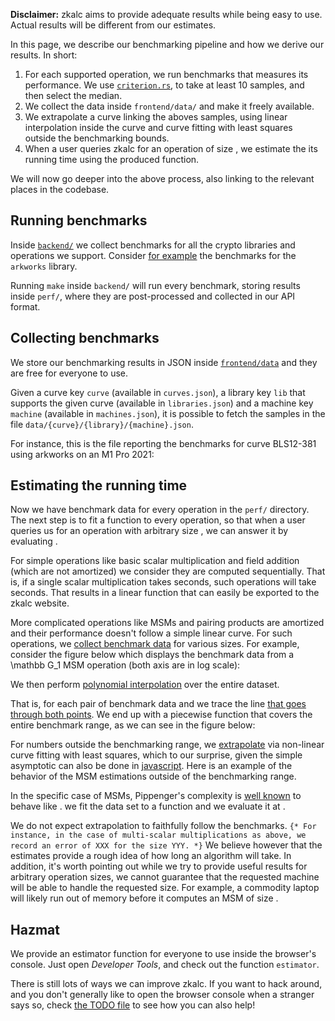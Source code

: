 




<Col span={16} offset={4} style={{ fontSize: "15px"}}>

**Disclaimer:** zkalc aims to provide adequate results while being easy to use. Actual results will be different from our estimates.

In this page, we describe our benchmarking pipeline and how we derive our results. In short:

1. For each supported operation, we run benchmarks that measures its performance.
    We use [`criterion.rs`](https://criterion.rs), to take at least 10 samples, and then select the median.
1. We collect the data inside `frontend/data/` and make it freely available.
1. We extrapolate a curve linking the aboves samples, using linear interpolation inside the curve and curve fitting with least squares outside the benchmarking bounds.
1. When a user queries zkalc for an operation of size <InlineMath math="n" />, we estimate the its running time using the produced function.

We will now go deeper into the above process, also linking to the relevant places in the codebase.

## Running benchmarks

Inside [`backend/`](https://github.com/asn-d6/zkalc/blob/main/backend/) we collect benchmarks for all the crypto libraries and operations we support. Consider [for example](https://github.com/asn-d6/zkalc/blob/main/backend/arkworks/benches/bench_arkworks.rs) the benchmarks for the `arkworks` library.

<GitHubFile url="https://github.com/asn-d6/zkalc/blob/main/backend/arkworks/benches/bench_arkworks.rs#L24-L31" />

Running `make` inside `backend/` will run every benchmark, storing results inside `perf/`, where they are post-processed and collected in our API format.

## Collecting benchmarks

We store our benchmarking results in JSON inside [`frontend/data`](https://github.com/asn-d6/zkalc/tree/main/frontend/data) and they are free for everyone to use.

Given a curve key `curve` (available in `curves.json`), a library key `lib` that supports the given curve (available in `libraries.json`) and a machine key `machine` (available in `machines.json`), it is possible to fetch the samples in the file `data/{curve}/{library}/{machine}.json`.

For instance, this is the file reporting the benchmarks for curve BLS12-381 using arkworks on an M1 Pro 2021:

<GitHubFile url="https://github.com/asn-d6/zkalc/blob/main/frontend/data/bls12-381/arkworks/m1pro.json" />


## Estimating the running time

Now we have benchmark data for every operation in the `perf/` directory. The next step is to fit a function <InlineMath math="f(x)" /> to every operation, so that when a user queries us for an operation with arbitrary size <InlineMath math="n" />, we can answer it by evaluating  <InlineMath math="f(n)" />.

For simple operations like basic scalar multiplication and field addition (which are not amortized) we consider they are computed sequentially. That is, if a single scalar multiplication takes <InlineMath math="x" /> seconds, <InlineMath math="n" /> such operations will take <InlineMath math="n \cdot x" /> seconds. That results in a linear function <InlineMath math="f(x) = n \cdot x" /> that can easily be exported to the zkalc website.

More complicated operations like MSMs and pairing products are amortized and their performance doesn't follow a simple linear curve.
For such operations, we [collect benchmark data](https://github.com/asn-d6/zkalc/blob/main/backend/arkworks/benches/bench_arkworks.rs#L52) for various sizes. For example, consider the figure below which displays the benchmark data from a <InlineMath>\mathbb G_1</InlineMath> MSM operation (both axis are in log scale):

<PlotPoints />

We then perform [polynomial interpolation](https://www.youtube.com/watch?v=yQsDxOdn1hk) over the entire dataset.

That is, for each pair of benchmark data <InlineMath math="(x_i, f(x_i))" /> and <InlineMath math="(x_{i+1}, f(x_{i+1}))" /> we trace the line [that goes through both points](https://github.com/asn-d6/zkalc/blob/main/perf/fit.py).
We end up with a piecewise function that covers the entire benchmark range, as we can see in the figure below:

<PlotPointsAndEstimates />

For numbers outside the benchmarking range, we [extrapolate](https://en.wikipedia.org/wiki/Extrapolation) via non-linear curve fitting with least squares, which to our surprise, given the simple asymptotic can also be done in [javascript](https://github.com/asn-d6/zkalc/blob/main/frontend/lib/estimates.js). Here is an example of the behavior of the MSM estimations outside of the benchmarking range.

<PlotExtrapolation />

In the specific case of MSMs, Pippenger's complexity is [well known](https://jbootle.github.io/Misc/pippenger.pdf) to behave like <InlineMath math="\frac{n}{\log n}" />. we fit the data set to a function <InlineMath math="h(x) = \frac{ax + b}{logx}" /> and we evaluate it at <InlineMath math="h(n)" />.

We do not expect extrapolation to faithfully follow the benchmarks.
`{* For instance, in the case of multi-scalar multiplications as above, we record an error of XXX for the size YYY. *}`
We believe however that the estimates provide a rough idea of how long an algorithm will take.
In addition, it's worth pointing out while we try to provide useful results for arbitrary operation sizes, we cannot guarantee that the requested machine will be able to handle the requested size. For example, a commodity laptop will likely run out of memory before it computes an MSM of size <InlineMath math="2^{28}" />.

## Hazmat

We provide an estimator function for everyone to use inside the browser's console. Just open _Developer Tools_,
and check out the function `estimator`.

There is still lots of ways we can improve zkalc. If you want to hack around, and you don't generally like to open the browser console when a stranger says so, check [the TODO file](https://github.com/asn-d6/zkalc/blob/main/TODO.md) to see how you can also help!

</Col>

